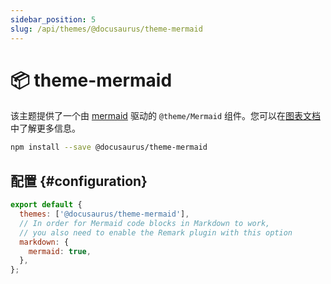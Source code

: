 ```yaml
---
sidebar_position: 5
slug: /api/themes/@docusaurus/theme-mermaid
---
```


# 📦 theme-mermaid

该主题提供了一个由 [mermaid](https://mermaid-js.github.io/) 驱动的 `@theme/Mermaid` 组件。您可以在[图表文档](../../guides/markdown-features/markdown-features-diagrams.mdx)中了解更多信息。

```bash npm2yarn
npm install --save @docusaurus/theme-mermaid
```

## 配置 {#configuration}

```js title="docusaurus.config.js"
export default {
  themes: ['@docusaurus/theme-mermaid'],
  // In order for Mermaid code blocks in Markdown to work,
  // you also need to enable the Remark plugin with this option
  markdown: {
    mermaid: true,
  },
};
```